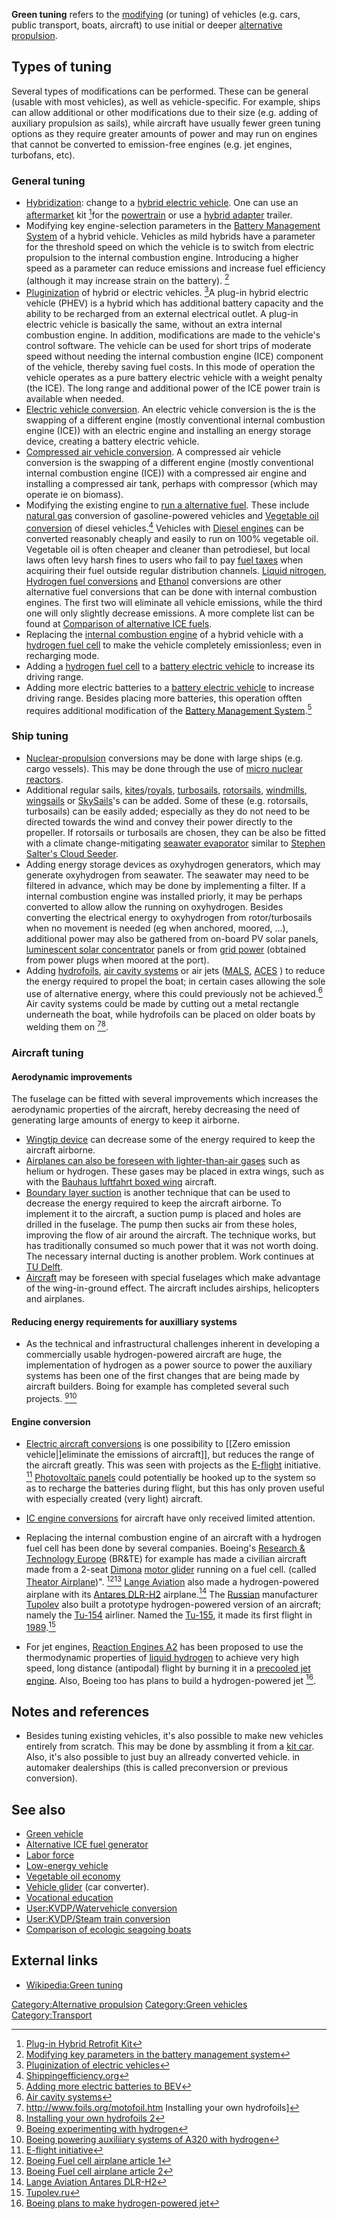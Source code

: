 '''Green tuning''' refers to the [[car tuning|modifying]] (or tuning) of vehicles (e.g. cars, public transport, boats, aircraft) to use initial or deeper [[alternative propulsion]].

==Types of tuning==
Several types of modifications can be performed. These can be general (usable with most vehicles), as well as vehicle-specific. For example, ships can allow additional or other  modifications due to their size (e.g. adding of auxiliary propulsion as sails), while aircraft have usually fewer green tuning options as they require greater amounts of power and may run on engines that cannot be converted to emission-free engines (e.g. jet engines, turbofans, etc). 

===General tuning===
*[[Hybrid electric vehicle|Hybridization]]: change to a [[hybrid electric vehicle]]. One can use an [[aftermarket]] kit <ref>[http://www.evworld.com/news.cfm?newsid=21291 Plug-in Hybrid Retrofit Kit]</ref>for the [[powertrain]] or use a [[hybrid adapter]] trailer.
* Modifying key engine-selection parameters in the [[Battery Management System]] of a hybrid vehicle. Vehicles as mild hybrids have a parameter for the threshold speed on which the vehicle is to switch from electric propulsion to the internal combustion engine. Introducing a higher speed as a parameter can reduce emissions and increase fuel efficiency (although it may increase strain on the battery). <ref>[http://www.lusciousgarage.com/services/sections/cat/modifications Modifying key parameters in the battery management system]</ref> 
*[[Plug-in hybrid|Pluginization]] of hybrid or electric vehicles. <ref>[http://www.greengears.net/about.php Pluginization of electric vehicles]</ref>A plug-in hybrid electric vehicle (PHEV) is a hybrid which has additional battery capacity and the ability to be recharged from an external electrical outlet. A plug-in electric vehicle is basically the same, without an extra internal combustion engine. In addition, modifications are made to the vehicle's control software. The vehicle can be used for short trips of moderate speed without needing the internal combustion engine (ICE) component of the vehicle, thereby saving fuel costs. In this mode of operation the vehicle operates as a pure battery electric vehicle with a weight penalty (the ICE). The long range and additional power of the ICE power train is available when needed.
*[[Electric vehicle conversion]]. An electric vehicle conversion is the is the swapping of a different engine (mostly conventional internal combustion engine (ICE)) with an electric engine and installing an energy storage device, creating a battery electric vehicle.
*[[Compressed air vehicle conversion]]. A compressed air vehicle conversion is the swapping of a different engine (mostly conventional internal combustion engine (ICE)) with a compressed air engine and installing a compressed air tank, perhaps with compressor (which may operate ie on biomass).
* Modifying the existing engine to [[ICE fuel conversion|run a alternative fuel]]. These include [[Natural gas vehicle|natural gas]] conversion of gasoline-powered vehicles and [[Vegetable oil as fuel|Vegetable oil conversion]] of diesel vehicles.<ref>[http://shippingefficiency.org Shippingefficiency.org]</ref> Vehicles with [[Diesel engine]]s can be converted reasonably cheaply and easily to run on 100% vegetable oil. Vegetable oil is often cheaper and cleaner than petrodiesel, but local laws often levy harsh fines to users who fail to pay [[fuel tax]]es when acquiring their fuel outside regular distribution channels. [[Liquid nitrogen]], [[Hydrogen fuel enhancement|Hydrogen fuel conversions]] and [[Ethanol fuel conversion|Ethanol]] conversions are other alternative fuel conversions that can be done with internal combustion engines. The first two will eliminate all vehicle emissions, while the third one will only slightly decrease emissions. A more complete list can be found at [[Comparison of alternative ICE fuels]].
* Replacing the [[internal combustion engine]] of a hybrid vehicle with a [[hydrogen fuel cell]] to make the vehicle completely emissionless; even in recharging mode.
* Adding a [[hydrogen fuel cell]] to a [[battery electric vehicle]] to increase its driving range.
* Adding more electric batteries to a [[battery electric vehicle]] to increase driving range. Besides placing more batteries, this operation offten requires additional modification of the [[Battery Management System]].<ref>[http://www.elektor.com/magazines/2008/january/e-blocks-more-than-100-mpg-from-a-toyota-prius.321726.lynkx Adding more electric batteries to BEV]</ref>

===Ship tuning===
* [[Nuclear_marine_propulsion#Civil_vessels|Nuclear-propulsion]] conversions may be done with large ships (e.g. cargo vessels). This may be done through the use of [[micro nuclear reactor]]s.
* Additional regular sails, [[kite]]s/[[royals]], [[turbosail]]s, [[rotorsail]]s, [[Windmill ship|windmills]], [[wingsail]]s or [[SkySails]]'s can be added. Some of these (e.g. rotorsails, turbosails) can be easily added; especially as they do not need to be directed towards the wind and convey their power directly to the propeller. If rotorsails or turbosails are chosen, they can be also be fitted with a climate change-mitigating [[Geoengineering#Solar_radiation_management|seawater evaporator]] similar to [http://news.bbc.co.uk/2/hi/programmes/6354759.stm Stephen Salter's Cloud Seeder].
* Adding energy storage devices as oxyhydrogen generators, which may generate oxyhydrogen from seawater. The seawater may need to be filtered in advance, which may be done by implementing a filter. If a internal combustion engine was installed priorly, it may be perhaps converted to allow allow the running on oxyhydrogen. Besides converting the electrical energy to oxyhydrogen from rotor/turbosails when no movement is needed (eg when anchored, moored, ...), additional power may also be gathered from on-board PV solar panels, [[luminescent solar concentrator]] panels or from [[grid power]] (obtained from power plugs when moored at the port).
*Adding [[hydrofoils]], [[air cavity system]]s or air jets ([http://www.gizmag.com/mitsubishi-air-lubrication-system/21196/ MALS], [http://www.binnenvaartkrant.nl/2/artikel.php?artikel_id=2675 ACES] ) to reduce the energy required to propel the boat; in certain cases allowing the sole use of alternative energy, where this could previously not be achieved.<ref>[http://www.marinetalk.com/articles-marine-companies/art/Air-Cavity-System-Might-Save-Fuel-DKG00271646TU.html Air cavity systems]</ref> Air cavity systems could be made by cutting out a metal rectangle underneath the boat, while hydrofoils can be placed on older boats by welding them on <ref>http://www.foils.org/motofoil.htm Installing your own hydrofoils]</ref><ref>[http://www.foils.org/sailfoil.htm Installing your own hydrofoils 2]</ref>.

===Aircraft tuning===
====Aerodynamic improvements====
The fuselage can be fitted with several improvements which increases the aerodynamic properties of the aircraft, hereby decreasing the need of generating large amounts of energy to keep it airborne.
*[[Wingtip device]] can decrease some of the energy required to keep the aircraft airborne.
*[http://www.damninteresting.com/?p=359 Airplanes can also be foreseen with lighter-than-air gases] such as helium or hydrogen. These gases may be placed in extra wings, such as with the [http://peswiki.com/energy/Directory:Flight Bauhaus luftfahrt boxed wing] aircraft.
* [[Boundary layer suction]] is another technique that can be used to decrease the energy required to keep the aircraft airborne. To implement it to the aircraft, a suction pump is placed and holes are drilled in the fuselage. The pump then sucks air from these holes, improving the flow of air around the aircraft. The technique works, but has traditionally consumed so much power that it was not worth doing. The necessary internal ducting is another problem. Work continues at [[TU Delft]].
* [[Ground effect in aircraft|Aircraft]] may be foreseen with special fuselages which make advantage of the wing-in-ground effect. The aircraft includes airships, helicopters and airplanes.

====Reducing energy requirements for auxilliary systems====
*As the technical and infrastructural challenges inherent in developing a commercially usable hydrogen-powered aircraft are huge, the implementation of hydrogen as a power source to power the auxiliary systems has been one of the first changes that are being made by aircraft builders. Boing for example has completed several such projects. <ref>[http://cordis.europa.eu/data/PROJ_FP5/ACTIONeqDndSESSIONeq112242005919ndDOCeq1266ndTBLeqEN_PROJ.htm Boeing experimenting with hydrogen]</ref><ref>[http://www.autobloggreen.com/2008/02/20/airbus-successfully-tests-fuel-cells-in-civilian-aircraft/ Boeing powering auxiliiary systems of A320 with hydrogen]</ref>

====Engine conversion====
*[[Electric airplane|Electric aircraft conversions]] is one possibility to [[Zero emission vehicle|]eliminate the emissions of aircraft]], but reduces the range of the aircraft greatly. This was seen with projects as the [[E-flight]] initiative. <ref>[http://www.gizmag.com/go/7695 E-flight initiative]</ref> [[Solar-powered aircraft|Photovoltaïc panels]] could potentially be hooked up to the system so as to recharge the batteries during flight, but this has only proven useful with especially created (very light) aircraft.

*[[Alternative fuel|IC engine conversions]] for aircraft have only received limited attention. 

* Replacing the internal combustion engine of an aircraft with a hydrogen fuel cell has been done by several companies. Boeing's [[BR&TE|Research & Technology Europe]] (BR&TE) for example has made a civilian aircraft made from a 2-seat [[Dimona]] [[motor glider]] running on a fuel cell. (called [[Theator Airplane]])". <ref>[http://www.manufacturing.net/article.aspx?id=156880 Boeing Fuel cell airplane article 1]</ref><ref>[http://www.boeing.com/phantom/news/2007/q1/070327e_nr.html Boeing Fuel cell airplane article 2]</ref> [[Lange Aviation]] also made a hydrogen-powered airplane with its [[Antares DLR-H2]] airplane.<ref>[http://www.fuelcelltoday.com/online/news/articles/2008-05/DLR-research-aircraft-takes-off-using-hydrogen Lange Aviation Antares DLR-H2]</ref> The [[Russia]]n manufacturer [[Tupolev]] also built a prototype hydrogen-powered version of an aircraft; namely the [[Tu-154]] airliner. Named the [[Tu-155]], it made its first flight in [[1989 in aviation|1989]].<ref>[http://www.tupolev.ru/English/Show.asp?SectionID=82 Tupolev.ru]</ref> 

*For jet engines, [[Reaction Engines A2]] has been proposed to use the thermodynamic properties of [[liquid hydrogen]] to achieve very high speed, long distance (antipodal) flight by burning it in a [[precooled jet engine]]. Also, Boeing too has plans to build a hydrogen-powered jet <ref>[http://www.seattlepi.com/business/72466_airbus30.shtml Boeing plans to make hydrogen-powered jet]</ref>.

==Notes and references==
* Besides tuning existing vehicles, it's also possible to make new vehicles entirely from scratch. This may be done by assmbling it from a [[kit car]]. Also, it's also possible to just buy an allready converted vehicle. in automaker dealerships (this is called preconversion or previous conversion).
{{reflist}}

== See also ==
* [[Green vehicle]]
* [[Alternative ICE fuel generator]]
* [[Labor force]]
* [[Low-energy vehicle]]
* [[Vegetable oil economy]]
* [[Vehicle glider]] (car converter).
* [[Vocational education]]
* [[User:KVDP/Watervehicle conversion]]
* [[User:KVDP/Steam train conversion]]
* [[Comparison of ecologic seagoing boats]]

== External links ==
* [[Wikipedia:Green tuning]]
{{wikibookspar|Electric Vehicle Conversion |Electric Vehicle Conversion}}
[[Category:Alternative propulsion]]
[[Category:Green vehicles]]
[[Category:Vehicle modification| ]]
[[Category:Transport]]

{{automotive-tech-stub}}
